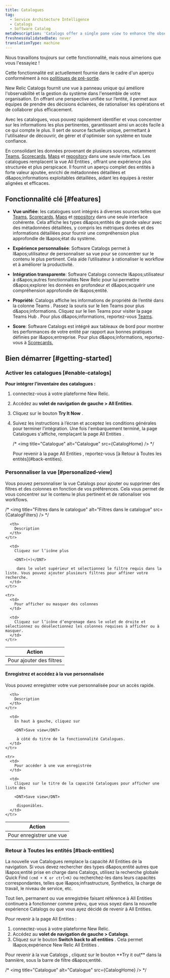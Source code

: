 ```yaml
---
title: Catalogues
tag:
  - Service Architecture Intelligence
  - Catalogs
  - Software Catalog
metaDescription: 'Catalogs offer a single pane view to enhance the observability and management of software systems in your organization. The unified view of system entities facilitates well-informed decision-making, streamlined operations, and improved collaboration across teams.'
freshnessValidatedDate: never
translationType: machine
---
```


<Callout title="Aperçu">
  Nous travaillons toujours sur cette fonctionnalité, mais nous aimerions que vous l&apos;essayiez !

  Cette fonctionnalité est actuellement fournie dans le cadre d&apos;un aperçu conformément à nos [politiques de pré-sortie](/docs/licenses/license-information/referenced-policies/new-relic-pre-release-policy/).
</Callout>

New Relic Catalogs fournit une vue à panneau unique qui améliore l&apos;observabilité et la gestion du système dans l&apos;ensemble de votre organisation. En offrant une perspective unifiée sur l’entité, il permet aux équipes de prendre des décisions éclairées, de rationaliser les opérations et de collaborer plus efficacement.

Avec les catalogues, vous pouvez rapidement identifier et vous concentrer sur les informations les plus pertinentes, garantissant ainsi un accès facile à ce qui compte le plus. Il sert de source factuelle unique, permettant à l&apos;utilisateur de découvrir, de gérer et d&apos;optimiser son système en toute confiance.

En consolidant les données provenant de plusieurs sources, notamment <DNT>[Teams](/docs/service-architecture-intelligence/teams/teams)</DNT>, <DNT>[Scorecards](/docs/service-architecture-intelligence/scorecards/getting-started)</DNT>, <DNT>[Maps](/docs/service-architecture-intelligence/maps/advanced-maps/)</DNT> et <DNT>[repository](/docs/codestream/observability/repo-association/)</DNT> dans une seule interface. Les catalogues remplacent la vue <DNT>All Entities</DNT> , offrant une expérience plus structurée et plus perspicace. Il fournit un aperçu complet des entités à forte valeur ajoutée, enrichi de métadonnées détaillées et d&amp;apos;informations exploitables détaillées, aidant les équipes à rester alignées et efficaces.

## Fonctionnalité clé [#features]

* **Vue unifiée**: les catalogues sont intégrés à diverses sources telles que <DNT>[Teams](/docs/service-architecture-intelligence/teams/teams)</DNT>, <DNT>[Scorecards](/docs/service-architecture-intelligence/scorecards/getting-started)</DNT>, <DNT>[Maps](/docs/service-architecture-intelligence/maps/advanced-maps/)</DNT> et <DNT>[repository](/docs/codestream/observability/repo-association/)</DNT> dans une seule interface cohérente. Cela affiche les types d&amp;apos;entités de grande valeur avec des métadonnées détaillées, y compris les métriques dorées et des informations détaillées pour fournir une compréhension plus approfondie de l&amp;apos;état du système.

* **Expérience personnalisée**: <DNT>Software Catalogs</DNT> permet à l&amp;apos;utilisateur de personnaliser sa vue pour se concentrer sur le contenu le plus pertinent. Cela aide l’utilisateur à rationaliser le workflow et à améliorer la productivité.

* **Intégration transparente**: <DNT>Software Catalogs</DNT> connecte l&amp;apos;utilisateur à d&amp;apos;autres fonctionnalités New Relic pour lui permettre d&amp;apos;explorer les données en profondeur et d&amp;apos;acquérir une compréhension approfondie de l&amp;apos;entité.

* **Propriété**: <DNT>Catalogs</DNT> affiche les informations de propriété de l’entité dans la colonne <DNT>Teams</DNT> . Passez la souris sur le lien <DNT>Teams</DNT> pour plus d&amp;apos;informations. Cliquez sur le lien <DNT>Teams</DNT> pour visiter la page <DNT>Teams Hub</DNT> . Pour plus d&amp;apos;informations, reportez-vous <DNT>[Teams](/docs/service-architecture-intelligence/teams/teams)</DNT>.

* **<DNT>Score</DNT>**: <DNT>Software Catalogs</DNT> est intégré aux tableaux de bord pour montrer les performances de votre entité par rapport aux bonnes pratiques définies par l&amp;apos;entreprise. Pour plus d&amp;apos;informations, reportez-vous à <DNT>[Scorecards.](/docs/service-architecture-intelligence/scorecards/getting-started)</DNT>

## Bien démarrer [#getting-started]

### Activer les catalogues [#enable-catalogs]

**Pour intégrer l&apos;inventaire des catalogues :**

1. connectez-vous à votre plateforme New Relic.

2. Accédez au **volet de navigation de gauche &gt; All Entities**.

3. Cliquez sur le bouton **Try It Now** .

4. Suivez les instructions à l’écran et acceptez les conditions générales pour terminer l’intégration. Une fois l&apos;embarquement terminé, la page Catalogues s&apos;affiche, remplaçant la page <DNT>All Entities</DNT> .

   /\* &lt;img title=&quot;Catalogue&quot; alt=&quot;Catalogue&quot; src=\{CatalogHome} /&gt; \*/

   <Callout variant="tip" title="Conseil">
     Pour revenir à la page <DNT>All Entities</DNT> , reportez-vous [à Retour à Toutes les entités](#back-entities).
   </Callout>

### Personnaliser la vue [#personalized-view]

Vous pouvez personnaliser la vue <DNT>Catalogs</DNT> pour ajouter ou supprimer des filtres et des colonnes en fonction de vos préférences. Cela vous permet de vous concentrer sur le contenu le plus pertinent et de rationaliser vos workflows.

/\* &lt;img title=&quot;Filtres dans le catalogue&quot; alt=&quot;Filtres dans le catalogue&quot; src=\{CatalogFilters} /&gt; \*/

<table>
  <thead>
    <tr>
      <th>
        Action
      </th>

      <th>
        Description
      </th>
    </tr>
  </thead>

  <tbody>
    <tr>
      <td>
        Pour ajouter des filtres
      </td>

      <td>
        Cliquez sur l’icône plus 

        <DNT>(+)</DNT>

         dans le volet supérieur et sélectionnez le filtre requis dans la liste. Vous pouvez ajouter plusieurs filtres pour affiner votre recherche.
      </td>
    </tr>

    <tr>
      <td>
        Pour afficher ou masquer des colonnes
      </td>

      <td>
        Cliquez sur l’icône d’engrenage dans le volet de droite et sélectionnez ou désélectionnez les colonnes requises à afficher ou à masquer.
      </td>
    </tr>
  </tbody>
</table>

#### Enregistrez et accédez à la vue personnalisée

Vous pouvez enregistrer votre vue personnalisée pour un accès rapide.

<table>
  <thead>
    <tr>
      <th>
        Action
      </th>

      <th>
        Description
      </th>
    </tr>
  </thead>

  <tbody>
    <tr>
      <td>
        Pour enregistrer une vue
      </td>

      <td>
        En haut à gauche, cliquez sur 

        <DNT>Save view</DNT>

         à côté du titre de la fonctionnalité Catalogues.
      </td>
    </tr>

    <tr>
      <td>
        Pour accéder à une vue enregistrée
      </td>

      <td>
        Cliquez sur le titre de la capacité Catalogues pour afficher une liste des 

        <DNT>Save view</DNT>

         disponibles.
      </td>
    </tr>
  </tbody>
</table>

### Retour à Toutes les entités [#back-entities]

La nouvelle vue Catalogues remplace la capacité <DNT>All Entities</DNT> de la navigation. Si vous devez rechercher des types d&amp;apos;entité autres que l&amp;apos;entité prise en charge dans <DNT>Catalogs</DNT>, utilisez la recherche globale <DNT>Quick Find `(cmd + K or ctrl+K)`</DNT> ou recherchez-les dans leurs capacités correspondantes, telles que l&amp;apos;infrastructure, Synthetics, la charge de travail, le niveau de service, etc.

<Callout variant="tip" title="Conseil">
  Tout lien, permanent ou vue enregistrée faisant référence à <DNT>All Entities</DNT> continuera à fonctionner comme prévu, que vous soyez dans la nouvelle expérience <DNT>Catalogs</DNT> ou que vous ayez décidé de revenir à <DNT>All Entities</DNT>.
</Callout>

Pour revenir à la page <DNT>All Entities</DNT> :

1. connectez-vous à votre plateforme New Relic.
2. Accédez au **volet de navigation de gauche &gt; Catalogs**.
3. Cliquez sur le bouton <DNT>**Switch back to all entities**</DNT> . Cela permet l&amp;apos;expérience New Relic <DNT>All Entities</DNT> .

<Callout variant="tip" title="Conseil">
  Pour revenir à la vue <DNT>Catalogs</DNT> , cliquez sur le bouton <DNT>**Try it out**</DNT> dans la bannière, sous la barre de filtre d&amp;apos;entité.
</Callout>

/\* &lt;img title=&quot;Catalogue&quot; alt=&quot;Catalogue&quot; src=\{CatalogHome} /&gt; \*/